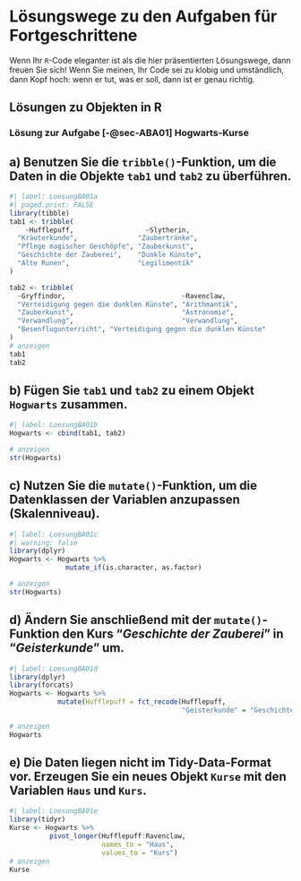 # Lösungswege zu den Aufgaben für Fortgeschrittene {#sec-LoesungFortschritt}

::: {.callout-note appearance="simple"}
Wenn Ihr `R`-Code eleganter ist als die hier präsentierten Lösungswege, dann freuen Sie sich! Wenn Sie meinen, Ihr Code sei zu klobig und umständlich, dann Kopf hoch: wenn er tut, was er soll, dann ist er genau richtig.
:::

## Lösungen zu Objekten in R {#sec-LoesungenFortschrittA}

### Lösung zur Aufgabe [-@sec-ABA01] Hogwarts-Kurse {#sec-LBA01}
::: {.callout-tip}
## a) Benutzen Sie die `tribble()`-Funktion, um die Daten in die Objekte `tab1` und `tab2` zu überführen.

```r
#| label: LoesungBA01a
#| paged.print: FALSE
library(tibble)
tab1 <- tribble(
    ~Hufflepuff,                  ~Slytherin,
  "Kräuterkunde",               "Zaubertränke", 
  "Pflege magischer Geschöpfe", "Zauberkunst",
  "Geschichte der Zauberei",    "Dunkle Künste", 
  "Alte Runen",                 "Legilimentik"
)

tab2 <- tribble(
  ~Gryffindor,                             ~Ravenclaw,
  "Verteidigung gegen die dunklen Künste", "Arithmantik", 
  "Zauberkunst",                           "Astronomie",
  "Verwandlung",                           "Verwandlung",
  "Besenflugunterricht", "Verteidigung gegen die dunklen Künste"
)
# anzeigen
tab1
tab2
```

:::


::: {.callout-tip}
## b) Fügen Sie `tab1` und `tab2` zu einem Objekt `Hogwarts` zusammen.

```r
#| label: LoesungBA01b
Hogwarts <- cbind(tab1, tab2)

# anzeigen
str(Hogwarts)
```

:::


::: {.callout-tip}
## c) Nutzen Sie die `mutate()`-Funktion, um die Datenklassen der Variablen anzupassen (Skalenniveau).

```r
#| label: LoesungBA01c
#| warning: false
library(dplyr)
Hogwarts <- Hogwarts %>% 
              mutate_if(is.character, as.factor)

# anzeigen
str(Hogwarts)
```

:::


::: {.callout-tip}
## d) Ändern Sie anschließend mit der `mutate()`-Funktion den Kurs "*Geschichte der Zauberei*" \newline in "*Geisterkunde*" um.

```r
#| label: LoesungBA01d
library(dplyr)
library(forcats)
Hogwarts <- Hogwarts %>% 
            mutate(Hufflepuff = fct_recode(Hufflepuff, 
                                           "Geisterkunde" = "Geschichte der Zauberei"))

# anzeigen
Hogwarts
```

:::


::: {.callout-tip}
## e) Die Daten liegen nicht im Tidy-Data-Format vor. Erzeugen Sie ein neues Objekt `Kurse` mit den Variablen `Haus` und `Kurs`.

```r
#| label: LoesungBA01e
library(tidyr)
Kurse <- Hogwarts %>% 
          pivot_longer(Hufflepuff:Ravenclaw,
                       names_to = "Haus",
                       values_to = "Kurs")
# anzeigen
Kurse
```

:::

